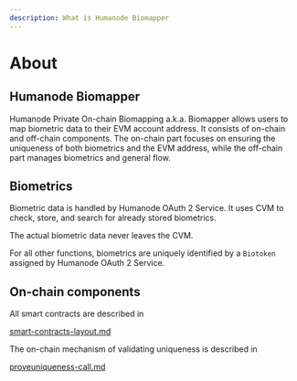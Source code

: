 ```yaml
---
description: What is Humanode Biomapper
---
```



# About

## Humanode Biomapper

Humanode Private On-chain Biomapping a.k.a. Biomapper allows users to map biometric data to their EVM account address. It consists of on-chain and off-chain components. The on-chain part focuses on ensuring the uniqueness of both biometrics and the EVM address, while the off-chain part manages biometrics and general flow.

## Biometrics

Biometric data is handled by Humanode OAuth 2 Service. It uses CVM to check, store, and search for already stored biometrics.

<Callout type="info">
  The actual biometric data never leaves the CVM.
</Callout>

For all other functions, biometrics are uniquely identified by a `Biotoken` assigned by Humanode OAuth 2 Service.

## On-chain components

All smart contracts are described in

[smart-contracts-layout.md](implementation-details/smart-contracts-layout.md)

The on-chain mechanism of validating uniqueness is described in

[proveuniqueness-call.md](implementation-details/proveuniqueness-call.md)
